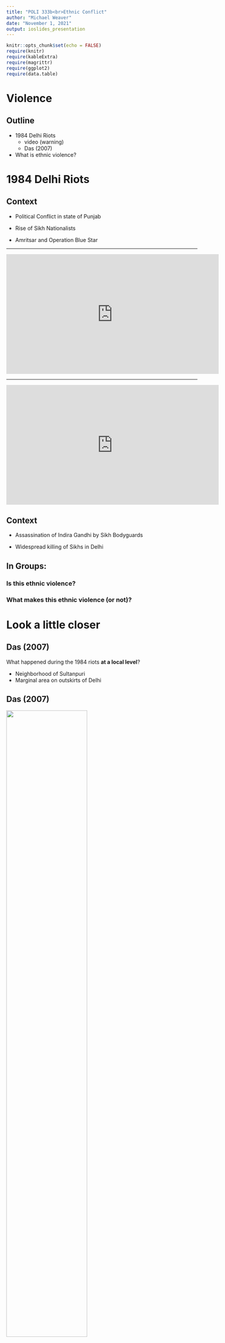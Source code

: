 ```yaml
---
title: "POLI 333b<br>Ethnic Conflict"
author: "Michael Weaver"
date: "November 1, 2021"
output: ioslides_presentation
---
```


```r
knitr::opts_chunk$set(echo = FALSE)
require(knitr)
require(kableExtra)
require(magrittr)
require(ggplot2)
require(data.table)
```

# Violence

## Outline

- 1984 Delhi Riots
  - video (warning)
  - Das (2007)
- What is ethnic violence?

# 1984 Delhi Riots


## Context

- Political Conflict in state of Punjab

- Rise of Sikh Nationalists

- Amritsar and Operation Blue Star

---

<iframe width="560" height="315" src="https://www.youtube.com/embed/KrWBWcQQ2WA" title="YouTube video player" frameborder="0" allow="accelerometer; autoplay; clipboard-write; encrypted-media; gyroscope; picture-in-picture" allowfullscreen></iframe>

---

<iframe width="560" height="315" src="https://www.youtube.com/embed/m9_xYae2Tcs?start=19" title="YouTube video player" frameborder="0" allow="accelerometer; autoplay; clipboard-write; encrypted-media; gyroscope; picture-in-picture" allowfullscreen></iframe>

## Context

- Assassination of Indira Gandhi by Sikh Bodyguards

- Widespread killing of Sikhs in Delhi

## In Groups:

### **Is this ethnic violence?**

### **What makes this ethnic violence (or not)?**

# Look a little closer

## Das (2007)

What happened during the 1984 riots **at a local level**?

- Neighborhood of Sultanpuri
- Marginal area on outskirts of Delhi

## Das (2007)

<img src='./das_1.png' width=65%>

## Das (2007)

Sikh communities largest in:

- Blocks A4, B2, B3, C3, D2, D6, E3, F2, F4

## Das (2007)

Where was the violence?

<img src='./das_2.png' width=70%>

## Das (2007)

**What explains these uneven patterns**?

## Das (2007)

**Block A4** and **Block A2**

- Neighboring communities of Siglikars (Sikhs)/Chamars (SC Hindu)
- both migrants to Delhi, relatively low status
- insecurity of legal tenure to households

This produced ...

- dependence on local politicians (fixers)

## Das (2007)

**Block A4** and **Block A2**

- status divisions between groups: Siglikar Sikhs had remittances from Middle East (nicer homes, consuer goods)
- disputes between Siglikar/Chamar pradhans (neighborhood leaders) over status in patronage network
- pradhan status threats from gurudwara

## Das (2007)

Local patronage leader was intermediary between:

- state/local government
- local organized crime, muscle
- local laborers
- police

## Das (2007)

**Block A4** and **Block A2**

How the violence happened:

- started with taunts between A2 and A4 pradhans
- targeting of Sikh pradhan with police standing by
- participation of local organized crime
- violence spread, murder of men, looting of houses
- invocation of status reversal, murder of Indira Gandhi

## Das (2007)

**Block B2-B3**

Sikhs told by neighbors:

- violence in A4 was between Chamars and Siglikar Sikhs
- property not worth looting

## Das (2007)

**Block D**

- Organized self defense, with help of Hindu neighbors, fended off mobs

**Block F**

- Minimal violence

## Das (2007)

Personal motives?

- killing of paramours
- looting of material goods


## Das (2007)

Revisiting...

### **Is this ethnic violence?**


# What is ethnic violence?

## Ethnic Violence?

What makes violence **ethnic**?

- the perpetrators? **Who** is doing the violence?
- the victims? **Who** is targeted in the violence?
- the form of the violence? What is the **technique**?
- discourse about it? How do people present and label the violence?
- the audience? Who is observing/reacting to the violence?

## Conclusion

- Whether violence is ethnic: not always easy to decide
- Real-world violence is complex, challenges our narratives
- Link/disjuncture between what physically happened and the narrative


